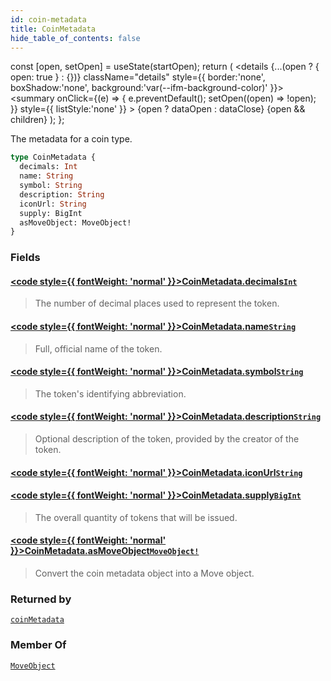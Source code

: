 ```yaml
---
id: coin-metadata
title: CoinMetadata
hide_table_of_contents: false
---
```









  const [open, setOpen] = useState(startOpen);
  return (
    <details {...(open ? { open: true } : {})} className="details" style={{ border:'none', boxShadow:'none', background:'var(--ifm-background-color)' }}>
      <summary
        onClick={(e) => {
          e.preventDefault();
          setOpen((open) => !open);
        }}
        style={{ listStyle:'none' }}
      >
      {open ? dataOpen : dataClose}
      </summary>
      {open && children}
    </details>
  );
};








The metadata for a coin type.


```graphql
type CoinMetadata {
  decimals: Int
  name: String
  symbol: String
  description: String
  iconUrl: String
  supply: BigInt
  asMoveObject: MoveObject!
}
```




### Fields

#### [<code style={{ fontWeight: 'normal' }}>CoinMetadata.<b>decimals</b></code>](#)<Bullet />[`Int`](/references/sui-api/graphql/reference/scalars/int) <Badge class="badge badge--secondary" text="scalar"/> 
> 
> 
> The number of decimal places used to represent the token.
> 

#### [<code style={{ fontWeight: 'normal' }}>CoinMetadata.<b>name</b></code>](#)<Bullet />[`String`](/references/sui-api/graphql/reference/scalars/string) <Badge class="badge badge--secondary" text="scalar"/> 
> 
> 
> Full, official name of the token.
> 

#### [<code style={{ fontWeight: 'normal' }}>CoinMetadata.<b>symbol</b></code>](#)<Bullet />[`String`](/references/sui-api/graphql/reference/scalars/string) <Badge class="badge badge--secondary" text="scalar"/> 
> 
> 
> The token's identifying abbreviation.
> 

#### [<code style={{ fontWeight: 'normal' }}>CoinMetadata.<b>description</b></code>](#)<Bullet />[`String`](/references/sui-api/graphql/reference/scalars/string) <Badge class="badge badge--secondary" text="scalar"/> 
> 
> 
> Optional description of the token, provided by the creator of the token.
> 

#### [<code style={{ fontWeight: 'normal' }}>CoinMetadata.<b>iconUrl</b></code>](#)<Bullet />[`String`](/references/sui-api/graphql/reference/scalars/string) <Badge class="badge badge--secondary" text="scalar"/> 
> 
> 
> 
> 

#### [<code style={{ fontWeight: 'normal' }}>CoinMetadata.<b>supply</b></code>](#)<Bullet />[`BigInt`](/references/sui-api/graphql/reference/scalars/big-int) <Badge class="badge badge--secondary" text="scalar"/> 
> 
> 
> The overall quantity of tokens that will be issued.
> 

#### [<code style={{ fontWeight: 'normal' }}>CoinMetadata.<b>asMoveObject</b></code>](#)<Bullet />[`MoveObject!`](/references/sui-api/graphql/reference/objects/move-object) <Badge class="badge badge--secondary" text="non-null"/> <Badge class="badge badge--secondary" text="object"/> 
> 
> 
> Convert the coin metadata object into a Move object.
> 



### Returned by

[`coinMetadata`](/references/sui-api/graphql/reference/queries/coin-metadata)  <Badge class="badge badge--secondary" text="query"/>

### Member Of

[`MoveObject`](/references/sui-api/graphql/reference/objects/move-object)  <Badge class="badge badge--secondary" text="object"/>

